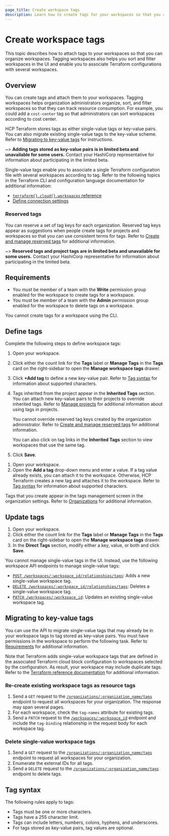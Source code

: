 ```yaml
---
page_title: Create workspace tags
description: Learn how to create tags for your workspaces so that you can organize workspaces. Tagging workspaces also lets you sort and filter workspaces in the UI.  
---
```


# Create workspace tags

This topic describes how to attach tags to your workspaces so that you can organize workspaces. Tagging workspaces also helps you sort and filter workspaces in the UI and enable you to associate Terraform configurations with several workspaces. 

## Overview

You can create tags and attach them to your workspaces. Tagging workspaces helps organization administrators organize, sort, and filter workspaces so that they can track resource consumption. For example, you could add a `cost-center` tag so that administrators can sort workspaces according to cost center. 

HCP Terraform stores tags as either single-value tags or key-value pairs. You can also migrate existing single-value tags to the key-value scheme. Refer to [Migrating to key-value tags](#migrating-to-key-value-tags) for instructions.

~> **Adding tags stored as key-value pairs is in limited beta and unavailable for some users.** Contact your HashiCorp representative for information about participating in the limited beta.

Single-value tags enable you to associate a single Terraform configuration file with several workspaces according to tag. Refer to the following topics in the Terraform CLI and configuration language documentation for additional information:

- [`terraform{}.cloud{}.workspaces` reference](/terraform/language/terraform#terraform-cloud-workspaces)
- [Define connection settings](/terraform/cli/cloud/settings#define-connection-settings)

### Reserved tags

You can reserve a set of tag keys for each organization. Reserved tag keys appear as suggestions when people create tags for projects and workspaces so that you can use consistent terms for tags. Refer to [Create and manage reserved tags](/terraform/cloud-docs/users-teams-organizations/organizations#create-and-manage-reserved-tags) for additional information.

~> **Reserved tags and project tags are in limited beta and unavailable for some users.** Contact your HashiCorp representative for information about participating in the limited beta.

## Requirements

- You must be member of a team with the **Write** permission group enabled for the workspace to create tags for a workspace.
- You must be member of a team with the **Admin** permission group enabled for the workspace to delete tags on a workspace.

You cannot create tags for a workspace using the CLI.

## Define tags

Complete the following steps to define workspace tags: 

<Tabs>

<Tab heading="Key-value tags">

1. Open your workspace.
1. Click either the count link for the **Tags** label or **Manage Tags** in the **Tags** card on the right-sidebar to open the **Manage workspace tags** drawer.
1. Click **+Add tag** to define a new key-value pair. Refer to [Tag syntax](#Tag-syntax) for information about supported characters. 
1. Tags inherited from the project appear in the **Inherited Tags** section. You can attach new key-value pairs to their projects to override inherited tags. Refer to [Manage projects](/terraform/cloud-docs/projects/manage) for additional information about using tags in projects.

   You cannot override reserved tag keys created by the organization administrator. Refer to [Create and manage reserved tags](/terraform/cloud-docs/users-teams-organizations/organizations#create-and-manage-reserved-tags) for additional information.

   You can also click on tag links in the **Inherited Tags** section to view workspaces that use the same tag.
1. Click **Save**.

</Tab>
<Tab heading="Single-value tags">

1. Open your workspace.
1. Open the **Add a tag** drop-down menu and enter a value. If a tag value already exists, you can attach it to the workspace. Otherwise, HCP Terraform creates a new tag and attaches it to the workspace. Refer to [Tag syntax](#Tag-syntax) for information about supported characters.

</Tab>
</Tabs>

Tags that you create appear in the tags management screen in the organization settings. Refer to [Organizations](/terraform/cloud-docs/users-teams-organizations/organizations) for additional information.

## Update tags

<Tabs>

<Tab heading="Key-value tags">

1. Open your workspace.
1. Click either the count link for the **Tags** label or **Manage Tags** in the **Tags** card on the right-sidebar to open the **Manage workspace tags** drawer.
1. In the **Direct Tags** section, modify either a key, value, or both and click **Save**.

</Tab>
<Tab heading="Single-value tags">

You cannot manage single-value tags in the UI. Instead, use the following workspace API endpoints to manage single-value tags:

- [`POST /workspaces/:workspace_id/relationships/tags`](/terraform/cloud-docs/api-docs/workspaces#add-tags-to-a-workspace): Adds a new single-value workspace tag.
- [`DELETE /workspaces/:workspace_id/relationships/tags`](/terraform/cloud-docs/api-docs/workspaces#remove-tags-from-workspace): Deletes a single-value workspace tag.
- [`PATCH /workspaces/:workspace_id`](/terraform/cloud-docs/api-docs/workspaces#update-a-workspace): Updates an existing single-value workspace tag.

</Tab>
</Tabs>

## Migrating to key-value tags

You can use the API to migrate single-value tags that may already be in your workspace tags to tag stored as key-value pairs. You must have permissions in the workspace to perform the following task. Refer to [Requirements](#requirements) for additional information.

Note that Terraform adds single-value workspace tags that are defined in the associated Terraform cloud block configuration to workspaces selected by the configuration. As result, your workspace may include duplicate tags. Refer to the [Terraform reference documentation](/terraform/language/terraform#terraform-cloud-workspaces) for additional information. 

### Re-create existing workspace tags as resource tags

1. Send a `GET` request to the [`/organizations/:organization_name/tags`](/terraform/cloud-docs/api-docs/organization-tags#list-tags) endpoint to request all workspaces for your organization. The response may span several pages.
1. For each workspace, check the `tag-names` attribute for existing tags.
1. Send a `PATCH` request to the [`/workspaces/:workspace_id`](/terraform/cloud-docs/api-docs/workspaces#update-a-workspace) endpoint and include the `tag-binding` relationship in the request body for each workspace tag.

### Delete single-value workspace tags

1. Send a `GET` request to the [`/organizations/:organization_name/tags`](/terraform/cloud-docs/api-docs/organization-tags#list-tags) endpoint to request all workspaces for your organization.
1. Enumerate the external IDs for all tags.
2. Send a `DELETE` request to the [`/organizations/:organization_name/tags`](/terraform/cloud-docs/api-docs/organization-tags#delete-tags) endpoint to delete tags.

## Tag syntax

The following rules apply to tags:

- Tags must be one or more characters.
- Tags have a 255 character limit.
- Tags can include letters, numbers, colons, hyphens, and underscores.
- For tags stored as key-value pairs, tag values are optional.